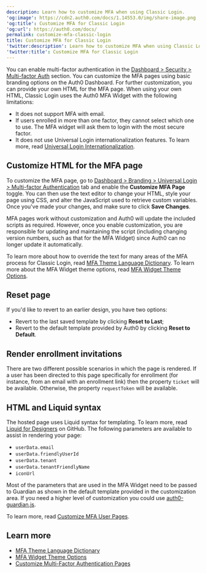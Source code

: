 ```yaml
---
description: Learn how to customize MFA when using Classic Login.
'og:image': https://cdn2.auth0.com/docs/1.14553.0/img/share-image.png
'og:title': Customize MFA for Classic Login
'og:url': https://auth0.com/docs/
permalink: customize-mfa-classic-login
title: Customize MFA for Classic Login
'twitter:description': Learn how to customize MFA when using Classic Login.
'twitter:title': Customize MFA for Classic Login
---
```

You can enable <Tooltip tip="Multi-factor authentication (MFA): User authentication process that uses a factor in addition to username and password such as a code via SMS." cta="View Glossary" href="/glossary?term=multi-factor+authentication">multi-factor authentication</Tooltip> in the [Dashboard > Security > Multi-factor Auth](https://manage.auth0.com/#/security/mfa) section. You can customize the MFA pages using basic branding options on the <Tooltip tip="Multi-factor authentication (MFA): User authentication process that uses a factor in addition to username and password such as a code via SMS." cta="View Glossary" href="/glossary?term=Auth0+Dashboard">Auth0 Dashboard</Tooltip>. For further customization, you can provide your own HTML for the MFA page. When using your own HTML, Classic Login uses the Auth0 MFA Widget with the following limitations:

* It does not support MFA with email.
* If users enrolled in more than one factor, they cannot select which one to use. The MFA widget will ask them to login with the most secure factor.
* It does not use <Tooltip tip="Universal Login: Your application redirects to Universal Login, hosted on Auth0's Authorization Server, to verify a user's identity." cta="View Glossary" href="/glossary?term=Universal+Login">Universal Login</Tooltip> internationalization features. To learn more, read [Universal Login Internationalization](/customize/internationalization-and-localization/universal-login-internationalization).

## Customize HTML for the MFA page

To customize the MFA page, go to [Dashboard > Branding > Universal Login > Multi-factor Authentication](https://manage.auth0.com/#/mfa_page) tab and enable the **Customize MFA Page** toggle. You can then use the text editor to change your HTML, style your page using CSS, and alter the JavaScript used to retrieve custom variables. Once you've made your changes, and make sure to click **Save Changes**.

MFA pages work without customization and Auth0 will update the included scripts as required. However, once you enable customization, you are responsible for updating and maintaining the script (including changing version numbers, such as that for the MFA Widget) since Auth0 can no longer update it automatically.

To learn more about how to override the text for many areas of the MFA process for Classic Login, read [MFA Theme Language Dictionary](/secure/multi-factor-authentication/customize-mfa/mfa-theme-language-dictionary). To learn more about the MFA Widget theme options, read [MFA Widget Theme Options](/secure/multi-factor-authentication/customize-mfa/mfa-widget-theme-options).

## Reset page

If you'd like to revert to an earlier design, you have two options:

* Revert to the last saved template by clicking **Reset to Last**;
* Revert to the default template provided by Auth0 by clicking **Reset to Default**.

## Render enrollment invitations

There are two different possible scenarios in which the page is rendered. If a user has been directed to this page specifically for enrollment (for instance, from an email with an enrollment link) then the property `ticket` will be available. Otherwise, the property `requestToken` will be available.

## HTML and Liquid syntax

The hosted page uses Liquid syntax for templating. To learn more, read [Liquid for Designers](https://github.com/Shopify/liquid/wiki/Liquid-for-Designers) on GitHub. The following parameters are available to assist in rendering your page:

* `userData.email`
* `userData.friendlyUserId`
* `userData.tenant`
* `userData.tenantFriendlyName`
* `iconUrl`

Most of the parameters that are used in the MFA Widget need to be passed to Guardian as shown in the default template provided in the customization area. If you need a higher level of customization you could use [auth0-guardian.js](https://github.com/auth0/auth0-guardian.js/tree/master/example).

To learn more, read [Customize MFA User Pages](/secure/multi-factor-authentication/customize-mfa).

## Learn more

* [MFA Theme Language Dictionary](/secure/multi-factor-authentication/customize-mfa/mfa-theme-language-dictionary)
* [MFA Widget Theme Options](/secure/multi-factor-authentication/customize-mfa/mfa-widget-theme-options)
* [Customize Multi-Factor Authentication Pages](/secure/multi-factor-authentication/customize-mfa)